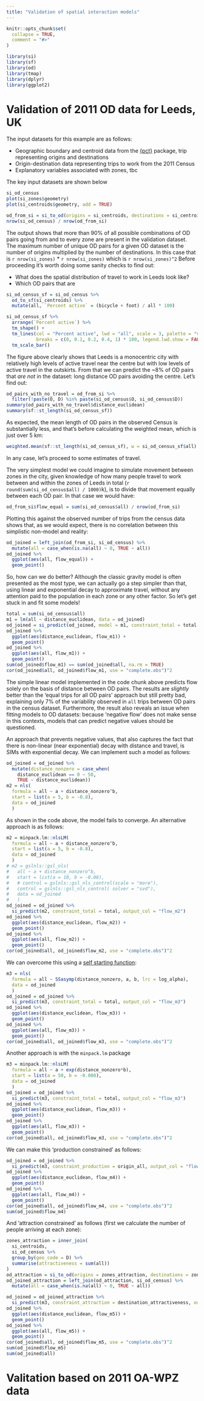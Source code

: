 ```yaml
---
title: "Validation of spatial interaction models"
---
```


```r
knitr::opts_chunk$set(
  collapse = TRUE,
  comment = "#>"
)
```

```r
library(si)
library(sf)
library(od)
library(tmap)
library(dplyr)
library(ggplot2)
```

# Validation of 2011 OD data for Leeds, UK

The input datasets for this example are as follows:

- Geographic boundary and centroid data from the [{pct}](https://itsleeds.github.io/pct/) package, trip representing origins and destinations
- Origin-destination data representing trips to work from the 2011 Census
- Explanatory variables associated with zones, tbc

The key input datasets are shown below

```r
si_od_census
plot(si_zones$geometry)
plot(si_centroids$geometry, add = TRUE)
```

```r
od_from_si = si_to_od(origins = si_centroids, destinations = si_centroids)
nrow(si_od_census) / nrow(od_from_si)
```

The output shows that more than 90% of all possible combinations of OD pairs going from and to every zone are present in the validation dataset.
The maximum number of unique OD pairs for a given OD dataset is the number of origins multiplied by the number of destinations.
In this case that is `r nrow(si_zones)` * `r nrow(si_zones)` which is `r nrow(si_zones)^2` 
Before proceeding it's worth doing some sanity checks to find out:

- What does the spatial distribution of travel to work in Leeds look like?
- Which OD pairs that are 

```r
si_od_census_sf = si_od_census %>% 
  od_to_sf(si_centroids) %>%
  mutate(all, `Percent active` = (bicycle + foot) / all * 100)

si_od_census_sf %>%
  arrange(`Percent active`) %>% 
  tm_shape() +
  tm_lines(col = "Percent active", lwd = "all", scale = 3, palette = "viridis",
           breaks = c(0, 0.1, 0.2, 0.4, 1) * 100, legend.lwd.show = FALSE) +
  tm_scale_bar()
```

The figure above clearly shows that Leeds is a monocentric city with relatively high levels of active travel near the centre but with low levels of active travel in the outskirts.
From that we can predict the ~8% of OD pairs that *are not* in the dataset: long distance OD pairs avoiding the centre.
Let's find out:

```r
od_pairs_with_no_travel = od_from_si %>% 
  filter(!paste(O, D) %in% paste(si_od_census$O, si_od_census$D))
summary(od_pairs_with_no_travel$distance_euclidean)
summary(sf::st_length(si_od_census_sf))
```

As expected, the mean length of OD pairs in the observed Census is substantially less, and that's before calculating the weighted mean, which is just over 5 km:

```r
weighted.mean(sf::st_length(si_od_census_sf), w = si_od_census_sf$all)
```

In any case, let's proceed to some estimates of travel.

The very simplest model we could imagine to simulate movement between zones in the city, given knowledge of how many people travel to work between and within the zones of Leeds in total (`r round(sum(si_od_census$all) / 1000)`k), is to divide that movement equally between each OD pair.
In that case we would have:

```r
od_from_si$flow_equal = sum(si_od_census$all) / nrow(od_from_si)
```

Plotting this against the observed number of trips from the census data shows that, as we would expect, there is no correlation between this simplistic non-model and reality:

```r
od_joined = left_join(od_from_si, si_od_census) %>% 
  mutate(all = case_when(is.na(all) ~ 0, TRUE ~ all))
od_joined %>% 
  ggplot(aes(all, flow_equal)) +
  geom_point()
```

So, how can we do better?
Although the classic gravity model is often presented as the most type, we can actually go a step simpler than that, using linear and exponential decay to approximate travel, without any attention paid to the population in each zone or any other factor.
So let's get stuck in and fit some models!

```r
total = sum(si_od_census$all)
m1 = lm(all ~ distance_euclidean, data = od_joined)
od_joined = si_predict(od_joined, model = m1, constraint_total = total, output_col = "flow_m1")
od_joined %>% 
  ggplot(aes(distance_euclidean, flow_m1)) +
  geom_point()
od_joined %>% 
  ggplot(aes(all, flow_m1)) +
  geom_point()
sum(od_joined$flow_m1) == sum(od_joined$all, na.rm = TRUE)
cor(od_joined$all, od_joined$flow_m1, use = "complete.obs")^2
```

The simple linear model implemented in the code chunk above predicts flow solely on the basis of distance between OD pairs.
The results are *slightly* better than the 'equal trips for all OD pairs' approach but still pretty bad, explaining only 7% of the variability observed in `all` trips between OD pairs in the census dataset.
Furthermore, the result also reveals an issue when fitting models to OD datasets: because 'negative flow' does not make sense in this contexts, models that can predict negative values should be questioned.

An approach that prevents negative values, that also captures the fact that there is non-linear (near exponential) decay with distance and travel, is SIMs with exponential decay.
We can implement such a model as follows:

```r
od_joined = od_joined %>% 
  mutate(distance_nonzero = case_when(
    distance_euclidean == 0 ~ 50,
    TRUE ~ distance_euclidean))
m2 = nls(
  formula = all ~ a + distance_nonzero^b,
  start = list(a = 5, b = -0.8),
  data = od_joined
  )
```

As shown in the code above, the model fails to converge.
An alternative approach is as follows:


```r
m2 = minpack.lm::nlsLM(
  formula = all ~ a + distance_nonzero^b,
  start = list(a = 5, b = -0.8),
  data = od_joined
  )
# m2 = gslnls::gsl_nls(
#   all ~ a + distance_nonzero^b,
#   start = list(a = 10, b = -0.08),
#   # control = gslnls::gsl_nls_control(scale = "more"),
#   control = gslnls::gsl_nls_control( solver = "svd"),
#   data = od_joined
#   )
od_joined = od_joined %>% 
  si_predict(m2, constraint_total = total, output_col = "flow_m2")
od_joined %>% 
  ggplot(aes(distance_euclidean, flow_m2)) +
  geom_point()
od_joined %>% 
  ggplot(aes(all, flow_m2)) +
  geom_point()
cor(od_joined$all, od_joined$flow_m2, use = "complete.obs")^2
```


We can overcome this using a [self starting function](https://douglas-watson.github.io/post/2018-09_exponential_curve_fitting/): 

```r
m3 = nls(
  formula = all ~ SSasymp(distance_nonzero, a, b, lrc = log_alpha),
  data = od_joined
  )
od_joined = od_joined %>% 
  si_predict(m3, constraint_total = total, output_col = "flow_m3")
od_joined %>% 
  ggplot(aes(distance_euclidean, flow_m3)) +
  geom_point()
od_joined %>% 
  ggplot(aes(all, flow_m3)) +
  geom_point()
cor(od_joined$all, od_joined$flow_m3, use = "complete.obs")^2
```

Another approach is with the `minpack.lm` package

```r
m3 = minpack.lm::nlsLM(
  formula = all ~ a + exp(distance_nonzero*b),
  start = list(a = 50, b = -0.008),
  data = od_joined
  )
od_joined = od_joined %>% 
  si_predict(m3, constraint_total = total, output_col = "flow_m3")
od_joined %>% 
  ggplot(aes(distance_euclidean, flow_m3)) +
  geom_point()
od_joined %>% 
  ggplot(aes(all, flow_m3)) +
  geom_point()
cor(od_joined$all, od_joined$flow_m3, use = "complete.obs")^2
```

We can make this 'production constrained' as follows:

```r
od_joined = od_joined %>% 
  si_predict(m3, constraint_production = origin_all, output_col = "flow_m4")
od_joined %>% 
  ggplot(aes(distance_euclidean, flow_m4)) +
  geom_point()
od_joined %>% 
  ggplot(aes(all, flow_m4)) +
  geom_point()
cor(od_joined$all, od_joined$flow_m4, use = "complete.obs")^2
sum(od_joined$flow_m4)
```

And 'attraction constrained' as follows (first we calculate the number of people arriving at each zone):

```r
zones_attraction = inner_join(
  si_centroids,
  si_od_census %>% 
  group_by(geo_code = D) %>% 
  summarise(attractiveness = sum(all))
)
od_attraction = si_to_od(origins = zones_attraction, destinations = zones_attraction)
od_joined_attraction = left_join(od_attraction, si_od_census) %>% 
  mutate(all = case_when(is.na(all) ~ 0, TRUE ~ all))

od_joined = od_joined_attraction %>% 
  si_predict(m3, constraint_attraction = destination_attractiveness, output_col = "flow_m5")
od_joined %>% 
  ggplot(aes(distance_euclidean, flow_m5)) +
  geom_point()
od_joined %>% 
  ggplot(aes(all, flow_m5)) +
  geom_point()
cor(od_joined$all, od_joined$flow_m5, use = "complete.obs")^2
sum(od_joined$flow_m5)
sum(od_joined$all)
```



# Valitation based on 2011 OA-WPZ data
